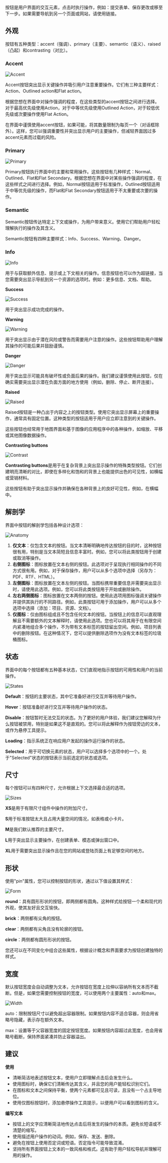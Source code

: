 按钮是用户界面的交互元素，点击时执行操作，例如：提交表单、保存更改或移至下一步。如果需要导航到另一个页面或网站，请使用链接。

## 外观

按钮有五种类型：accent（强调）、primary（主要）、semantic（语义）、raised（凸起）和contrasting（对比）。

### **Accent**

![Accent](/static/images/design/Button/Button1.png)

Accent按钮突出显示关键操作并吸引用户注意重要操作。它们有三种主要样式：Action、Outlined action和Flat action。

根据您想在界面中对操作强调的程度，在这些类型的accent按钮之间进行选择。对于最高优先级使用Action，对于中等优先级使用Outlined Action，对于较低优先级或次要操作使用Flat Action。

在界面中谨慎使用accent按钮，如果可能，将其数量限制为每页一个（对话框除外）。这样，您可以强调重要性并突出显示用户的主要操作，但减轻界面因过多accent元素而过载的风险。

### Primary

![Primary](/static/images/design/Button/Button2.png)

Primary按钮执行界面中的主要和常用操作。这些按钮有几种样式：Normal、Outlined、Flat和Flat Secondary。根据您想在界面中对某些操作强调的程度，在这些样式之间进行选择。例如，Normal按钮适用于标准操作，Outlined按钮适用于中等优先级的操作，而Flat和Flat Secondary按钮适用于不太重要或次要的操作。

### Semantic

Semantic按钮传达特定上下文或操作，为用户带来意义。使用它们帮助用户轻松理解执行的操作及其含义。

Semantic按钮有四种主要样式：Info、Success、Warning、Danger。

### Info

![Info](/static/images/design/Button/Button3.png)

用于与获取额外信息、提示或上下文相关的操作。信息按钮也可以作为超链接，当您需要突出显示导航到另一个资源的选项时。例如：更多信息、文档、帮助。

**Success**

![Success](/static/images/design/Button/Button4.png)

用于突出显示成功完成的操作。

**Warning**

![Warning](/static/images/design/Button/Button5.png)

用于突出显示由于潜在风险或警告而需要用户注意的操作。这些按钮帮助用户理解其操作的可能后果并鼓励谨慎。

**Danger**

![Danger](/static/images/design/Button/Button6.png)

用于突出显示可能具有破坏性或负面后果的操作。我们建议谨慎使用此按钮，仅在确实需要突出显示潜在负面方面的地方使用（例如，删除、停止、断开连接）。

**Raised**

![Raised](/static/images/design/Button/Button7.png)

Raised按钮是一种凸出于内容之上的按钮类型。使用它突出显示屏幕上的重要操作，通常具有固定位置。这种类型的按钮适用于用户应立即注意到的关键操作。

这些按钮也经常用于地图界面和基于图像的应用程序中的各种操作，如缩放、平移或其他图像数据操作。

**Contrasting buttons**

![Contrast](/static/images/design/Button/Button8.png)

**Contrasting buttons**是用于在复杂背景上突出显示操作的特殊类型按钮。它们创建明亮清晰的对比，即使在多样化和饱和的背景上也能提供出色的可见性，如横幅或营销材料。

这些按钮有助于突出显示操作并确保在各种背景上的良好可见性，例如，在横幅中。

## 解剖学

界面中按钮的解剖学包括各种设计选项：

![Anatomy](/static/images/design/Button/Button9.png)

1. **仅文本**：仅包含文本的按钮。当文本清晰明确地传达按钮的目的时，这种按钮很有用，特别是当文本简短且信息丰富时。例如，您可以将此类按钮用于创建或取消等操作。
2. **右侧图标**：图标放置在文本右侧的按钮。此选项对于呈现执行相同操作的不同方式很有用。例如，对于保存操作，用户可以从多个选项中选择（另存为：PDF、RTF、HTML）。
3. **左侧图标**：图标放置在文本左侧的按钮。当图标携带重要信息并需要突出显示时，请使用此选项。例如，您可以将此类按钮用于开始或删除操作。
4. **左右两侧图标**：图标放置在文本两侧的按钮。使用此选项用图标强调关键操作并提供其执行的不同路径。例如，此类按钮可用于添加操作，用户可以从多个选项中选择（添加：项目、资源、文档）。
5. **仅图标**：仅由图标组成且不包含任何文本的按钮。当按钮上的信息可以直观理解且不需要额外的文本解释时，请使用此选项。您也可以将其用于在有限空间内紧凑地组合多个操作，不为带有文本标签的按钮留出空间。例如，项目列表中的删除按钮。在这种情况下，您可以提供删除选项作为没有文本标签的垃圾桶图标。

## 状态

界面中的每个按钮都有五种基本状态，它们直观地指示按钮的可用性和用户的当前操作。

![States](/static/images/design/Button/Button10.png)

**Default**：按钮的主要状态，其中它准备好进行交互并等待用户操作。

**Hover**：按钮准备好进行交互并等待用户操作的状态。

**Disable**：按钮暂时无法交互的状态。为了更好的用户体验，我们建议您解释为什么按钮被禁用，特别是如果这不是直观的。您可以将此解释作为按钮旁边的文本，或作为悬停工具提示。

**Loading**：指示系统正在响应用户发起的操作运行操作的状态。

**Selected**：用于可切换元素的状态，用户可以选择多个选项中的一个。处于"Selected"状态的按钮表示当前选定的状态或选项。

## 尺寸

每个按钮可以有四种尺寸，允许根据上下文选择最合适的选项。

![Sizes](/static/images/design/Button/Button11.png)

**XS**是用于有限尺寸组件中操作的附加尺寸。

**S**用于标准按钮太大且占用大量空间的情况，如表格或小卡片。

**M**是我们默认推荐的主要尺寸。

**L**用于突出显示主要操作，在创建表单、模态或弹出窗口中。

**XL**用于需要突出显示操作且在您的网站或登陆页面上有足够空间的地方。

## 形状

使用"pin"属性，您可以控制按钮的形状，通过以下值设置其样式：

![Form](/static/images/design/Button/Button12.png)

**round**：具有圆形形状的按钮，即两侧都有圆角。这种样式给按钮一个柔和现代的外观，使其友好且交互愉快。

**brick**：两侧都有尖角的按钮。

**clear**：两侧都有尖角且没有轮廓的按钮。

**circle**：两侧都有圆形形状的按钮。

您还可以在不同变化中组合这些属性，根据设计概念和界面要求为按钮创建独特的样式。

## 宽度

默认按钮宽度会自动调整为文本，允许按钮在宽度上拉伸以容纳所有文本而不截断。但是，如果您需要控制按钮的宽度，可以使用两个主要属性：auto和max。

![Width](/static/images/design/Button/Button13.png)

auto：限制按钮尺寸以避免超出容器限制。如果按钮内容不适合容器，则会用省略号隐藏，表示存在额外文本。

max：设置等于父容器宽度的固定按钮宽度。如果按钮内容超过此宽度，也会用省略号截断，保持界面紧凑并防止容器溢出。

## 建议

**使用**

- 清晰简洁地表述按钮文本，使用户立即理解点击后会发生什么。
- 使用图标时，确保它们清晰传达其含义，并且您的用户能轻松识别它们。
- 在图标和文本之间保持平衡，使两个元素都可见且可读，且没有一个占主导地位。
- 使用仅图标按钮时，添加悬停操作工具提示，以便用户可以看到图标的含义。

**编写文本**

- 按钮上的文字应清晰简洁地传达点击后将发生的操作的本质。避免长短语或不清楚的缩写。
- 使用描述用户操作的动词。例如，保存、发送、删除。
- 避免在按钮上使用否定词或短语。否定指令可能导致混淆。
- 坚持所有界面按钮上文本的一致风格和格式。这有助于用户轻松导航并理解可用的操作。
